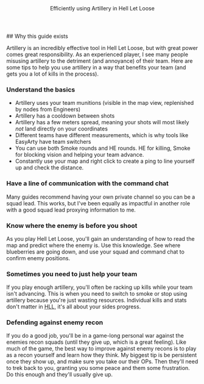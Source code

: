 <Header>Efficiently using Artillery in Hell Let Loose</Header>
<Body>
## Why this guide exists

Artillery is an incredibly effective tool in Hell Let Loose, but with great
power comes great responsibility. As an experienced player, I see many people
misusing artillery to the detriment (and annoyance) of their team. Here are
some tips to help you use artillery in a way that benefits your team (and gets you a lot of kills in the process).

### Understand the basics
- Artillery uses your team munitions (visible in the map view, replenished by nodes from Engineers)
- Artillery has a cooldown between shots
- Artillery has a few meters spread, meaning your shots will most likely _not_ land directly on your coordinates
- Different teams have different measurements, which is why tools like EasyArty have team switchers
- You can use both Smoke rounds and HE rounds. HE for killing, Smoke for blocking vision and helping your team advance.
- Constantly use your map and right click to create a ping to line yourself up and check the distance.

### Have a line of communication with the command chat

Many guides recommend having your own private channel so you can be a squad lead. This works,
but I've been equally as impactful in another role with a good squad lead
proxying information to me.

### Know where the enemy is before you shoot

As you play Hell Let Loose,
you'll gain an understanding of how to read the map and predict where the
enemy is. Use this knowledge. See where blueberries are going down, and use your
squad and command chat to confirm enemy positions.

### Sometimes you need to just help your team

If you play enough artillery, you'll often be racking up kills while your team isn't advancing. This is when you need to switch to smoke or stop using artillery
because you're just wasting resources. Individual kills and stats don't matter in <abbr title="Hell Let Loose">HLL</abbr>,
it's all about your sides progress.

### Defending against enemy recon

If you do a good job, you'll be in a game-long personal war against the enemies recon squads (until they give up, which is a great feeling).
Like much of the game, the best way to improve against enemy recons is to play as a recon yourself and learn how they think.
My biggest tip is be persistent once they show up, and make sure you take our their OPs. Then they'll need to trek
back to you, granting you some peace and them some frustration. Do this enough and they'll usually give up.
</Body>
<Footer />
